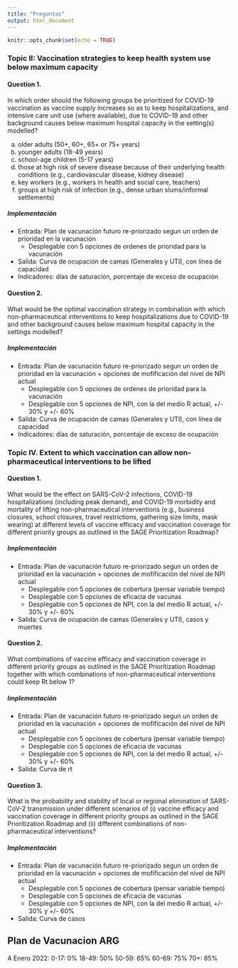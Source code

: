 ```yaml
---
title: "Preguntas"
output: html_document
---
```


```r
knitr::opts_chunk$set(echo = TRUE)
```

### Topic II: Vaccination strategies to keep health system use below maximum capacity

#### Question 1. 
In which order should the following groups be prioritized for COVID-19 vaccination as vaccine supply increases so as to keep hospitalizations, and intensive care unit use (where available), due to COVID-19 and other background causes below maximum hospital capacity in the setting(s) modelled?

  a. older adults (50+, 60+, 65+ or 75+ years)
  b. younger adults (18-49 years)
  c. school-age children (5-17 years)
  d. those at high risk of severe disease because of their underlying health conditions (e.g., cardiovascular
disease, kidney disease)
  e. key workers (e.g., workers in health and social care, teachers)
  f. groups at high risk of infection (e.g., dense urban slums/informal settlements)
  
##### Implementación
- Entrada: Plan de vacunación futuro re-priorizado segun un orden de prioridad en la vacunación
  - Desplegable con 5 opciones de ordenes de prioridad para la vacunación
- Salida: Curva de ocupación de camas (Generales y UTI), con línea de capacidad
- Indicadores: días de saturación, porcentaje de exceso de ocupación

#### Question 2. 
What would be the optimal vaccination strategy in combination with which non-pharmaceutical interventions to keep hospitalizations due to COVID-19 and other background causes below maximum hospital capacity in the settings modelled?

##### Implementación
- Entrada: Plan de vacunación futuro re-priorizado segun un orden de prioridad en la vacunación + opciones de mofificación del nivel de NPI actual
  - Desplegable con 5 opciones de ordenes de prioridad para la vacunación
  - Desplegable con 5 opciones de NPI, con la del medio R actual, +/- 30% y +/- 60%
- Salida: Curva de ocupación de camas (Generales y UTI), con línea de capacidad
- Indicadores: días de saturación, porcentaje de exceso de ocupación

### Topic IV. Extent to which vaccination can allow non-pharmaceutical interventions to be lifted

#### Question 1. 
What would be the effect on SARS-CoV-2 infections, COVID-19 hospitalizations (including peak demand), and COVID-19 morbidity and mortality of lifting non-pharmaceutical interventions (e.g., business closures, school closures, travel restrictions, gathering size limits, mask wearing) at different levels of vaccine efficacy and vaccination coverage for different priority groups as outlined in the SAGE Prioritization Roadmap?

##### Implementación
- Entrada: Plan de vacunación futuro re-priorizado segun un orden de prioridad en la vacunación + opciones de mofificación del nivel de NPI actual
  - Desplegable con 5 opciones de cobertura (pensar variable tiempo)
  - Desplegable con 5 opciones de eficacia de vacunas
  - Desplegable con 5 opciones de NPI, con la del medio R actual, +/- 30% y +/- 60%
- Salida: Curva de ocupación de camas (Generales y UTI), casos y muertes

#### Question 2. 
What combinations of vaccine efficacy and vaccination coverage in different priority groups as outlined in the SAGE Prioritization Roadmap together with which combinations of non-pharmaceutical interventions could keep Rt below 1?

##### Implementación
- Entrada: Plan de vacunación futuro re-priorizado segun un orden de prioridad en la vacunación + opciones de mofificación del nivel de NPI actual
  - Desplegable con 5 opciones de cobertura (pensar variable tiempo)
  - Desplegable con 5 opciones de eficacia de vacunas
  - Desplegable con 5 opciones de NPI, con la del medio R actual, +/- 30% y +/- 60%
- Salida: Curva de rt

#### Question 3. 
What is the probability and stability of local or regional elimination of SARS-CoV-2 transmission under different scenarios of (i) vaccine efficacy and vaccination coverage in different priority groups as outlined in the SAGE Prioritization Roadmap and (ii) different combinations of non-pharmaceutical interventions?

##### Implementación
- Entrada: Plan de vacunación futuro re-priorizado segun un orden de prioridad en la vacunación + opciones de mofificación del nivel de NPI actual
  - Desplegable con 5 opciones de cobertura (pensar variable tiempo)
  - Desplegable con 5 opciones de eficacia de vacunas
  - Desplegable con 5 opciones de NPI, con la del medio R actual, +/- 30% y +/- 60%
- Salida: Curva de casos



## Plan de Vacunacion ARG

A Enero 2022:
0-17:   0%
18-49: 50%
50-59: 65%
60-69: 75%
70+:   85%



